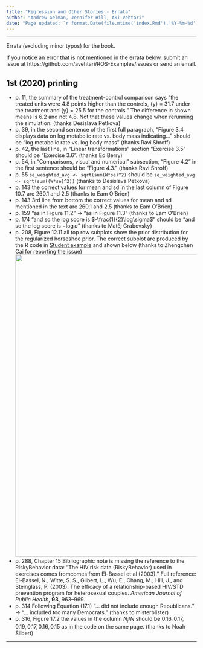 ```yaml
---
title: "Regression and Other Stories - Errata"
author: "Andrew Gelman, Jennifer Hill, Aki Vehtari"
date: "Page updated: `r format.Date(file.mtime('index.Rmd'),'%Y-%m-%d')`"
---
```


-------------

Errata (excluding minor typos) for the book.

If you notice an error that is not mentioned in the errata below, submit an issue at https://github.com/avehtari/ROS-Examples/issues or send an email.

## 1st (2020) printing

- p. 11, the summary of the treatment-control comparison says "the treated units were 4.8 points higher than the controls, \bar{y} = 31.7 under the treatment and \bar{y} = 25.5 for the controls." The difference in shown means is 6.2 and not 4.8.  Not that these values change when rerunning the simulation. (thanks Desislava Petkova) 
- p. 39, in the second sentence of the first full paragraph, "Figure 3.4 displays data on log metabolic rate vs. body mass indicating..." should be "log metabolic rate vs. log body mass" (thanks Ravi Shroff)
- p. 42, the last line, in "Linear transformations" section "Exercise 3.5" should be "Exercise 3.6". (thanks Ed Berry)
- p. 54, in "Comparisons, visual and numerical" subsection, "Figure 4.2" in the first sentence should be "Figure 4.3." (thanks Ravi Shroff)
- p. 55 `se_weighted_avg <- sqrt(sum(W*se)^2)` should be `se_weighted_avg <- sqrt(sum((W*se)^2))` (thanks to Desislava Petkova)
- p. 143 the correct values for mean and sd in the last column of Figure 10.7 are 260.1 and 2.5 (thanks to Eam O'Brien)
- p. 143 3rd line from bottom the correct values for mean and sd mentioned in the text are 260.1 and 2.5 (thanks to Eam O'Brien)
- p. 159 "as in Figure 11.2" -> "as in Figure 11.3" (thanks to Eam O'Brien)
- p. 174 "and so the log score is  $-\frac{1}{2}\log\sigma$" should be "and so the log score is  $-\log\sigma$" (thanks to Matěj Grabovsky)
- p. 208, Figure 12.11 all top row subplots show the prior distribution for the regularized horseshoe prior. The correct subplot are produced by the R code in [Student example](https://avehtari.github.io/ROS-Examples/Student/student.html) and shown below (thanks to Zhengchen Cai for reporting the issue)
 ![](Figure_12_11_correct.png){ width=800 }
- p. 288, Chapter 15 Bibliographic note is missing the reference to the RiskyBehavior data: "The HIV risk data (RiskyBehavior) used in exercises comes fromcomes from El-Bassel et al (2003)." Full reference: El-Bassel, N., Witte, S. S., Gilbert, L., Wu, E., Chang, M., Hill, J., and Steinglass, P. (2003). The efficacy of a relationship-based HIV/STD prevention program for heterosexual couples. *American Journal of Public Health*, **93**, 963–969.
- p. 314 Following Equation (17.1) "... did not include enough Republicans." -> "... included too many Democrats." (thanks to misterblister)
- p. 316, Figure 17.2 the values in the column $N_j/N$ should be $0.16, 0.17, 0.19, 0.17, 0.16, 0.15$ as in the code on the same page. (thanks to Noah Silbert)

-------------
